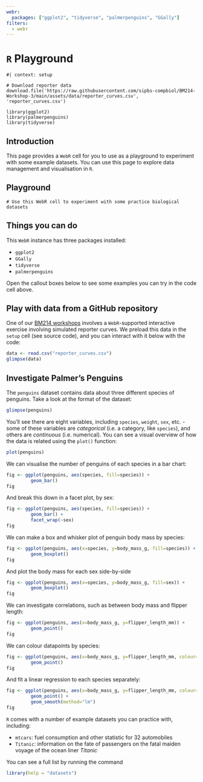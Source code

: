```yaml
---
webr:
  packages: ["ggplot2", "tidyverse", "palmerpenguins", "GGally"]
filters:
  - webr
---
```


# `R` Playground

```webr-r
#| context: setup

# Download reporter data
download.file('https://raw.githubusercontent.com/sipbs-compbiol/BM214-Workshop-3/main/assets/data/reporter_curves.csv', 'reporter_curves.csv')

library(ggplot2)
library(palmerpenguins)
library(tidyverse)
```

## Introduction

This page provides a `WebR` cell for you to use as a playground to experiment with some example datasets. You can use this page to explore data management and visualisation in `R`.

## Playground

```webr-r
# Use this WebR cell to experiment with some practice biological datasets
```

## Things you can do

This `WebR` instance has three packages installed:

- `ggplot2`
- `GGally`
- `tidyverse`
- `palmerpenguins`

Open the callout boxes below to see some examples you can try in the code cell above.

::: { .callout-tip collapse="true }
## Play with data from a GitHub repository

One of our [BM214 workshops](https://sipbs-compbiol.github.io/BM214-Workshop-3/) involves a `WebR`-supported interactive exercise involving simulated reporter curves. We preload this data in the `setup` cell (see source code), and you can interact with it below with the code:

```r
data <- read.csv("reporter_curves.csv")
glimpse(data)
```
:::

::: { .callout-tip collapse="true" }
## Investigate Palmer's Penguins

The `penguins` dataset contains data about three different species of penguins. Take a look at the format of the dataset:

```r
glimpse(penguins)
```

You'll see there are eight variables, including `species`, `weight`, `sex`, etc. - some of these variables are _categorical_ (i.e. a category, like `species`), and others are _continuous_ (i.e. numerical). You can see a visual overview of how the data is related using the `plot()` function:

```r
plot(penguins)
```

We can visualise the number of penguins of each species in a bar chart:

```r
fig <- ggplot(penguins, aes(species, fill=species)) +
         geom_bar()
fig
```

And break this down in a facet plot, by sex:

```r
fig <- ggplot(penguins, aes(species, fill=species)) +
         geom_bar() +
         facet_wrap(~sex)
fig
```

We can make a box and whisker plot of penguin body mass by species:

```r
fig <- ggplot(penguins, aes(x=species, y=body_mass_g, fill=species)) +
         geom_boxplot()
fig
```

And plot the body mass for each sex side-by-side

```r
fig <- ggplot(penguins, aes(x=species, y=body_mass_g, fill=sex)) +
         geom_boxplot()
fig
```

We can investigate correlations, such as between body mass and flipper length:

```r
fig <- ggplot(penguins, aes(x=body_mass_g, y=flipper_length_mm)) +
         geom_point()
fig
```

We can colour datapoints by species:

```r
fig <- ggplot(penguins, aes(x=body_mass_g, y=flipper_length_mm, colour=species)) +
         geom_point()
fig
```

And fit a linear regression to each species separately:

```r
fig <- ggplot(penguins, aes(x=body_mass_g, y=flipper_length_mm, colour=species)) +
         geom_point() +
         geom_smooth(method="lm")
fig
```

:::

::: { .callout-note }
`R` comes with a number of example datasets you can practice with, including:

- `mtcars`: fuel consumption and other statistic for 32 automobiles
- `Titanic`: information on the fate of passengers on the fatal maiden voyage of the ocean liner _Titanic_
 
You can see a full list by running the command

```r
library(help = "datasets")
```


:::